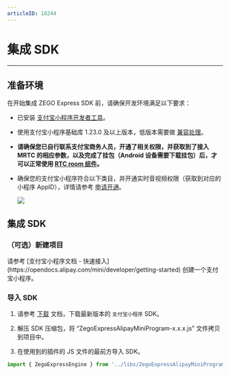 ```yaml
---
articleID: 18244
---
```

# 集成 SDK

---

## 准备环境

在开始集成 ZEGO Express SDK 前，请确保开发环境满足以下要求：

* 已安装 [支付宝小程序开发者工具](https://opendocs.alipay.com/mini/ide/download)。
* 使用支付宝小程序基础库 1.23.0 及以上版本，低版本需要做 [兼容处理](https://opendocs.alipay.com/mini/framework/compatibility)。
* **请确保您已自行联系支付宝商务人员，开通了相关权限，并获取到了接入 MRTC 的相应参数，以及完成了挂包（Android 设备需要下载挂包）后，才可以正常使用 [RTC room 组件](https://opendocs.alipay.com/pre-open/08757t?pathHash=d1fc6c9f)。**
* 确保您的支付宝小程序符合以下类目，并开通实时音视频权限（获取到对应的小程序 AppID），详情请参考 [申请开通](https://opendocs.alipay.com/pre-open/08757t?pathHash=d1fc6c9f)。

    <Frame width="512" height="auto" caption=""><img src="https://doc-media.zego.im/sdk-doc/Pics/Express/wx_program/AliPay_miniprogram_item.png" /></Frame>


## 集成 SDK

### （可选）新建项目

<Accordion title="此步骤以如何创建新项目为例，如果是集成到已有项目，可忽略此步。" defaultOpen="true">
请参考 [支付宝小程序文档 - 快速接入](https://opendocs.alipay.com/mini/developer/getting-started) 创建一个支付宝小程序。
</Accordion>



### 导入 SDK

1. 请参考 [下载](/real-time-video-miniprogram/client-sdk/download-sdk) 文档，下载最新版本的 `支付宝小程序` SDK。

2. 解压 SDK 压缩包，将 “ZegoExpressAlipayMiniProgram-x.x.x.js” 文件拷贝到项目中。

3. 在使用到的插件的 JS 文件的最前方导入 SDK。

```javascript
import { ZegoExpressEngine } from '../libs/ZegoExpressAlipayMiniProgram-x.x.x';
```
